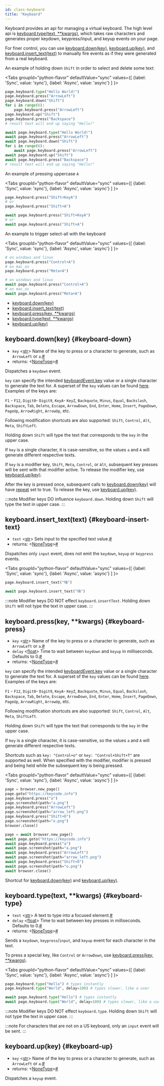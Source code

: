 ```yaml
---
id: class-keyboard
title: "Keyboard"
---
```


Keyboard provides an api for managing a virtual keyboard. The high level api is [keyboard.type(text, **kwargs)](./api/class-keyboard.mdx#keyboard-type), which takes raw characters and generates proper keydown, keypress/input, and keyup events on your page.

For finer control, you can use [keyboard.down(key)](./api/class-keyboard.mdx#keyboard-down), [keyboard.up(key)](./api/class-keyboard.mdx#keyboard-up), and [keyboard.insert_text(text)](./api/class-keyboard.mdx#keyboard-insert-text) to manually fire events as if they were generated from a real keyboard.

An example of holding down `Shift` in order to select and delete some text:

<Tabs
  groupId="python-flavor"
  defaultValue="sync"
  values={[
    {label: 'Sync', value: 'sync'},
    {label: 'Async', value: 'async'}
  ]
}>
<TabItem value="sync">

```py
page.keyboard.type("Hello World!")
page.keyboard.press("ArrowLeft")
page.keyboard.down("Shift")
for i in range(6):
    page.keyboard.press("ArrowLeft")
page.keyboard.up("Shift")
page.keyboard.press("Backspace")
# result text will end up saying "Hello!"
```

</TabItem>
<TabItem value="async">

```py
await page.keyboard.type("Hello World!")
await page.keyboard.press("ArrowLeft")
await page.keyboard.down("Shift")
for i in range(6):
    await page.keyboard.press("ArrowLeft")
await page.keyboard.up("Shift")
await page.keyboard.press("Backspace")
# result text will end up saying "Hello!"
```

</TabItem>
</Tabs>

An example of pressing uppercase `A`

<Tabs
  groupId="python-flavor"
  defaultValue="sync"
  values={[
    {label: 'Sync', value: 'sync'},
    {label: 'Async', value: 'async'}
  ]
}>
<TabItem value="sync">

```py
page.keyboard.press("Shift+KeyA")
# or
page.keyboard.press("Shift+A")
```

</TabItem>
<TabItem value="async">

```py
await page.keyboard.press("Shift+KeyA")
# or
await page.keyboard.press("Shift+A")
```

</TabItem>
</Tabs>

An example to trigger select-all with the keyboard

<Tabs
  groupId="python-flavor"
  defaultValue="sync"
  values={[
    {label: 'Sync', value: 'sync'},
    {label: 'Async', value: 'async'}
  ]
}>
<TabItem value="sync">

```py
# on windows and linux
page.keyboard.press("Control+A")
# on mac_os
page.keyboard.press("Meta+A")
```

</TabItem>
<TabItem value="async">

```py
# on windows and linux
await page.keyboard.press("Control+A")
# on mac_os
await page.keyboard.press("Meta+A")
```

</TabItem>
</Tabs>


- [keyboard.down(key)](./api/class-keyboard.mdx#keyboard-down)
- [keyboard.insert_text(text)](./api/class-keyboard.mdx#keyboard-insert-text)
- [keyboard.press(key, **kwargs)](./api/class-keyboard.mdx#keyboard-press)
- [keyboard.type(text, **kwargs)](./api/class-keyboard.mdx#keyboard-type)
- [keyboard.up(key)](./api/class-keyboard.mdx#keyboard-up)

## keyboard.down(key) {#keyboard-down}
- `key`<a aria-hidden="true" tabindex="-1" class="list-anchor-link" id="keyboard-down-option-key"/> &#60;[str]&#62; Name of the key to press or a character to generate, such as `ArrowLeft` or `a`.<a href="#keyboard-down-option-key" class="list-anchor">#</a>
- returns:<a aria-hidden="true" tabindex="-1" class="list-anchor-link" id="keyboard-down-return"/> &#60;[NoneType]&#62;<a href="#keyboard-down-return" class="list-anchor">#</a>

Dispatches a `keydown` event.

`key` can specify the intended [keyboardEvent.key](https://developer.mozilla.org/en-US/docs/Web/API/KeyboardEvent/key) value or a single character to generate the text for. A superset of the `key` values can be found [here](https://developer.mozilla.org/en-US/docs/Web/API/KeyboardEvent/key/Key_Values). Examples of the keys are:

`F1` - `F12`, `Digit0`- `Digit9`, `KeyA`- `KeyZ`, `Backquote`, `Minus`, `Equal`, `Backslash`, `Backspace`, `Tab`, `Delete`, `Escape`, `ArrowDown`, `End`, `Enter`, `Home`, `Insert`, `PageDown`, `PageUp`, `ArrowRight`, `ArrowUp`, etc.

Following modification shortcuts are also supported: `Shift`, `Control`, `Alt`, `Meta`, `ShiftLeft`.

Holding down `Shift` will type the text that corresponds to the `key` in the upper case.

If `key` is a single character, it is case-sensitive, so the values `a` and `A` will generate different respective texts.

If `key` is a modifier key, `Shift`, `Meta`, `Control`, or `Alt`, subsequent key presses will be sent with that modifier active. To release the modifier key, use [keyboard.up(key)](./api/class-keyboard.mdx#keyboard-up).

After the key is pressed once, subsequent calls to [keyboard.down(key)](./api/class-keyboard.mdx#keyboard-down) will have [repeat](https://developer.mozilla.org/en-US/docs/Web/API/KeyboardEvent/repeat) set to true. To release the key, use [keyboard.up(key)](./api/class-keyboard.mdx#keyboard-up).

:::note
Modifier keys DO influence `keyboard.down`. Holding down `Shift` will type the text in upper case.
:::

## keyboard.insert_text(text) {#keyboard-insert-text}
- `text`<a aria-hidden="true" tabindex="-1" class="list-anchor-link" id="keyboard-insert-text-option-text"/> &#60;[str]&#62; Sets input to the specified text value.<a href="#keyboard-insert-text-option-text" class="list-anchor">#</a>
- returns:<a aria-hidden="true" tabindex="-1" class="list-anchor-link" id="keyboard-insert-text-return"/> &#60;[NoneType]&#62;<a href="#keyboard-insert-text-return" class="list-anchor">#</a>

Dispatches only `input` event, does not emit the `keydown`, `keyup` or `keypress` events.

<Tabs
  groupId="python-flavor"
  defaultValue="sync"
  values={[
    {label: 'Sync', value: 'sync'},
    {label: 'Async', value: 'async'}
  ]
}>
<TabItem value="sync">

```py
page.keyboard.insert_text("嗨")
```

</TabItem>
<TabItem value="async">

```py
await page.keyboard.insert_text("嗨")
```

</TabItem>
</Tabs>

:::note
Modifier keys DO NOT effect `keyboard.insertText`. Holding down `Shift` will not type the text in upper case.
:::

## keyboard.press(key, **kwargs) {#keyboard-press}
- `key`<a aria-hidden="true" tabindex="-1" class="list-anchor-link" id="keyboard-press-option-key"/> &#60;[str]&#62; Name of the key to press or a character to generate, such as `ArrowLeft` or `a`.<a href="#keyboard-press-option-key" class="list-anchor">#</a>
- `delay`<a aria-hidden="true" tabindex="-1" class="list-anchor-link" id="keyboard-press-option-delay"/> &#60;[float]&#62; Time to wait between `keydown` and `keyup` in milliseconds. Defaults to 0.<a href="#keyboard-press-option-delay" class="list-anchor">#</a>
- returns:<a aria-hidden="true" tabindex="-1" class="list-anchor-link" id="keyboard-press-return"/> &#60;[NoneType]&#62;<a href="#keyboard-press-return" class="list-anchor">#</a>

`key` can specify the intended [keyboardEvent.key](https://developer.mozilla.org/en-US/docs/Web/API/KeyboardEvent/key) value or a single character to generate the text for. A superset of the `key` values can be found [here](https://developer.mozilla.org/en-US/docs/Web/API/KeyboardEvent/key/Key_Values). Examples of the keys are:

`F1` - `F12`, `Digit0`- `Digit9`, `KeyA`- `KeyZ`, `Backquote`, `Minus`, `Equal`, `Backslash`, `Backspace`, `Tab`, `Delete`, `Escape`, `ArrowDown`, `End`, `Enter`, `Home`, `Insert`, `PageDown`, `PageUp`, `ArrowRight`, `ArrowUp`, etc.

Following modification shortcuts are also supported: `Shift`, `Control`, `Alt`, `Meta`, `ShiftLeft`.

Holding down `Shift` will type the text that corresponds to the `key` in the upper case.

If `key` is a single character, it is case-sensitive, so the values `a` and `A` will generate different respective texts.

Shortcuts such as `key: "Control+o"` or `key: "Control+Shift+T"` are supported as well. When specified with the modifier, modifier is pressed and being held while the subsequent key is being pressed.

<Tabs
  groupId="python-flavor"
  defaultValue="sync"
  values={[
    {label: 'Sync', value: 'sync'},
    {label: 'Async', value: 'async'}
  ]
}>
<TabItem value="sync">

```py
page = browser.new_page()
page.goto("https://keycode.info")
page.keyboard.press("a")
page.screenshot(path="a.png")
page.keyboard.press("ArrowLeft")
page.screenshot(path="arrow_left.png")
page.keyboard.press("Shift+O")
page.screenshot(path="o.png")
browser.close()
```

</TabItem>
<TabItem value="async">

```py
page = await browser.new_page()
await page.goto("https://keycode.info")
await page.keyboard.press("a")
await page.screenshot(path="a.png")
await page.keyboard.press("ArrowLeft")
await page.screenshot(path="arrow_left.png")
await page.keyboard.press("Shift+O")
await page.screenshot(path="o.png")
await browser.close()
```

</TabItem>
</Tabs>

Shortcut for [keyboard.down(key)](./api/class-keyboard.mdx#keyboard-down) and [keyboard.up(key)](./api/class-keyboard.mdx#keyboard-up).

## keyboard.type(text, **kwargs) {#keyboard-type}
- `text`<a aria-hidden="true" tabindex="-1" class="list-anchor-link" id="keyboard-type-option-text"/> &#60;[str]&#62; A text to type into a focused element.<a href="#keyboard-type-option-text" class="list-anchor">#</a>
- `delay`<a aria-hidden="true" tabindex="-1" class="list-anchor-link" id="keyboard-type-option-delay"/> &#60;[float]&#62; Time to wait between key presses in milliseconds. Defaults to 0.<a href="#keyboard-type-option-delay" class="list-anchor">#</a>
- returns:<a aria-hidden="true" tabindex="-1" class="list-anchor-link" id="keyboard-type-return"/> &#60;[NoneType]&#62;<a href="#keyboard-type-return" class="list-anchor">#</a>

Sends a `keydown`, `keypress`/`input`, and `keyup` event for each character in the text.

To press a special key, like `Control` or `ArrowDown`, use [keyboard.press(key, **kwargs)](./api/class-keyboard.mdx#keyboard-press).

<Tabs
  groupId="python-flavor"
  defaultValue="sync"
  values={[
    {label: 'Sync', value: 'sync'},
    {label: 'Async', value: 'async'}
  ]
}>
<TabItem value="sync">

```py
page.keyboard.type("Hello") # types instantly
page.keyboard.type("World", delay=100) # types slower, like a user
```

</TabItem>
<TabItem value="async">

```py
await page.keyboard.type("Hello") # types instantly
await page.keyboard.type("World", delay=100) # types slower, like a user
```

</TabItem>
</Tabs>

:::note
Modifier keys DO NOT effect `keyboard.type`. Holding down `Shift` will not type the text in upper case.
:::

:::note
For characters that are not on a US keyboard, only an `input` event will be sent.
:::

## keyboard.up(key) {#keyboard-up}
- `key`<a aria-hidden="true" tabindex="-1" class="list-anchor-link" id="keyboard-up-option-key"/> &#60;[str]&#62; Name of the key to press or a character to generate, such as `ArrowLeft` or `a`.<a href="#keyboard-up-option-key" class="list-anchor">#</a>
- returns:<a aria-hidden="true" tabindex="-1" class="list-anchor-link" id="keyboard-up-return"/> &#60;[NoneType]&#62;<a href="#keyboard-up-return" class="list-anchor">#</a>

Dispatches a `keyup` event.

[Accessibility]: ./api/class-accessibility.mdx "Accessibility"
[APIRequest]: ./api/class-apirequest.mdx "APIRequest"
[APIRequestContext]: ./api/class-apirequestcontext.mdx "APIRequestContext"
[APIResponse]: ./api/class-apiresponse.mdx "APIResponse"
[APIResponseAssertions]: ./api/class-apiresponseassertions.mdx "APIResponseAssertions"
[Browser]: ./api/class-browser.mdx "Browser"
[BrowserContext]: ./api/class-browsercontext.mdx "BrowserContext"
[BrowserType]: ./api/class-browsertype.mdx "BrowserType"
[CDPSession]: ./api/class-cdpsession.mdx "CDPSession"
[ConsoleMessage]: ./api/class-consolemessage.mdx "ConsoleMessage"
[Dialog]: ./api/class-dialog.mdx "Dialog"
[Download]: ./api/class-download.mdx "Download"
[ElementHandle]: ./api/class-elementhandle.mdx "ElementHandle"
[Error]: ./api/class-error.mdx "Error"
[FileChooser]: ./api/class-filechooser.mdx "FileChooser"
[Frame]: ./api/class-frame.mdx "Frame"
[FrameLocator]: ./api/class-framelocator.mdx "FrameLocator"
[JSHandle]: ./api/class-jshandle.mdx "JSHandle"
[Keyboard]: ./api/class-keyboard.mdx "Keyboard"
[Locator]: ./api/class-locator.mdx "Locator"
[LocatorAssertions]: ./api/class-locatorassertions.mdx "LocatorAssertions"
[Mouse]: ./api/class-mouse.mdx "Mouse"
[Page]: ./api/class-page.mdx "Page"
[PageAssertions]: ./api/class-pageassertions.mdx "PageAssertions"
[Playwright]: ./api/class-playwright.mdx "Playwright"
[PlaywrightAssertions]: ./api/class-playwrightassertions.mdx "PlaywrightAssertions"
[Request]: ./api/class-request.mdx "Request"
[Response]: ./api/class-response.mdx "Response"
[Route]: ./api/class-route.mdx "Route"
[Selectors]: ./api/class-selectors.mdx "Selectors"
[TimeoutError]: ./api/class-timeouterror.mdx "TimeoutError"
[Touchscreen]: ./api/class-touchscreen.mdx "Touchscreen"
[Tracing]: ./api/class-tracing.mdx "Tracing"
[Video]: ./api/class-video.mdx "Video"
[WebSocket]: ./api/class-websocket.mdx "WebSocket"
[Worker]: ./api/class-worker.mdx "Worker"
[Element]: https://developer.mozilla.org/en-US/docs/Web/API/element "Element"
[EvaluationArgument]: ./evaluating.mdx#evaluation-argument "EvaluationArgument"
[Promise]: https://developer.mozilla.org/en-US/docs/Web/JavaScript/Reference/Global_Objects/Promise "Promise"
[iterator]: https://developer.mozilla.org/en-US/docs/Web/JavaScript/Reference/Iteration_protocols "Iterator"
[origin]: https://developer.mozilla.org/en-US/docs/Glossary/Origin "Origin"
[selector]: https://developer.mozilla.org/en-US/docs/Web/CSS/CSS_Selectors "selector"
[Serializable]: https://developer.mozilla.org/en-US/docs/Web/JavaScript/Reference/Global_Objects/JSON/stringify#Description "Serializable"
[UIEvent.detail]: https://developer.mozilla.org/en-US/docs/Web/API/UIEvent/detail "UIEvent.detail"
[UnixTime]: https://en.wikipedia.org/wiki/Unix_time "Unix Time"
[xpath]: https://developer.mozilla.org/en-US/docs/Web/XPath "xpath"

[Any]: https://docs.python.org/3/library/typing.html#typing.Any "Any"
[bool]: https://docs.python.org/3/library/stdtypes.html "bool"
[bytes]: https://docs.python.org/3/library/stdtypes.html#bytes "bytes"
[Callable]: https://docs.python.org/3/library/typing.html#typing.Callable "Callable"
[EventContextManager]: https://docs.python.org/3/reference/datamodel.html#context-managers "Event context manager"
[EventEmitter]: https://pyee.readthedocs.io/en/latest/#pyee.BaseEventEmitter "EventEmitter"
[Exception]: https://docs.python.org/3/library/exceptions.html#Exception "Exception"
[Dict]: https://docs.python.org/3/library/typing.html#typing.Dict "Dict"
[float]: https://docs.python.org/3/library/stdtypes.html#numeric-types-int-float-complex "float"
[int]: https://docs.python.org/3/library/stdtypes.html#numeric-types-int-float-complex "int"
[List]: https://docs.python.org/3/library/typing.html#typing.List "List"
[NoneType]: https://docs.python.org/3/library/constants.html#None "None"
[Pattern]: https://docs.python.org/3/library/re.html "Pattern"
[URL]: https://en.wikipedia.org/wiki/URL "URL"
[pathlib.Path]: https://realpython.com/python-pathlib/ "pathlib.Path"
[str]: https://docs.python.org/3/library/stdtypes.html#text-sequence-type-str "str"
[Union]: https://docs.python.org/3/library/typing.html#typing.Union "Union"

[all available image tags]: https://mcr.microsoft.com/v2/playwright/tags/list "all available image tags"
[Docker Hub]: https://hub.docker.com/_/microsoft-playwright "Docker Hub"
[Dockerfile.focal]: https://github.com/microsoft/playwright/blob/master/utils/docker/Dockerfile.focal "Dockerfile.focal"
